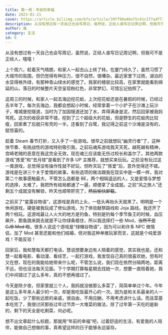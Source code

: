 ```yaml
---
title: 第一周：年前的幸福
date: 2023-01-21
cover: https://article.biliimg.com/bfs/article/39ff90a46e75c41c1f7adf734c0299846981bd8b.jpg
description: 从没有想过有一天自己也会写周记，虽然说，正经人谁写日记周记啊，但我可不是正经人，嘻嘻！
author: 胤
category: 生活
id: 6
---
```



从没有想过有一天自己也会写周记，虽然说，正经人谁写日记周记啊，但我可不是正经人，嘻嘻！

<TitleWithUnderline title="游玩" />

上个周六，趁着天气晴朗，和家人一起去山上转了转。在厦门待久了，虽然习惯了大城市的氛围，但仍觉得有种压力，很不自然，很嘈杂。最近家里下过雨，湖泊的水显得格外绿，有那种青山绿水的感觉了。我家的楼层比较高，在家里就能看到绵延的山，落日的时候整片天空呈现粉红色，非常梦幻，可惜忘记拍照了。

<LazyFancyboxImage
  client:load
  src="https://article.biliimg.com/bfs/article/99e9b07da9d896dd1252ae5a05e596ac9dab1de9.jpg"
/>

<LazyFancyboxImage
  client:load
  src="https://article.biliimg.com/bfs/article/5d3b50abe882119eca45047b6074ee5015bc74ac.jpg"
/>

这周三的时候，和家人一起去海边挖花蛤，上次挖花蛤还是在暑假的时候，已经过去半年了。每次去海边，我都会想起小时候，经常拿着一个小铲子在沙滩上玩沙子，堆城堡挖隧道，当时为了加固隧道还加了水，弄得满身是泥，然后回家被我妈骂死。这次的收获非常不错，挖到了三个超级大的花蛤，但是野生的花蛤肉比较瘦，回家煮了后就只有壳的一半。还看到了白鹭，我记得之前这个沙滩是没有的，挺惊喜的。

<LazyFancyboxImage
  client:load
  src="https://article.biliimg.com/bfs/article/e0b27ddd8caf7aab9316ab3e2655e7c956bba655.jpg"
/>

<LazyFancyboxImage
  client:load
  src="https://article.biliimg.com/bfs/article/9fd7444499240ce7b91a50b5fbaaa74e6fb0fa7d.jpg"
/>

<LazyFancyboxImage
  client:load
  src="https://article.biliimg.com/bfs/article/277c6f0b491a4fe3b8866b968218bc67b4646345.jpg"
/>

<TitleWithUnderline title="游戏" />

趁着 Steam 春节打折，又入手了一些游戏。很早之前就想玩“幽灵行者”了，这种快节奏、有挑战性的游戏特别吸引我，之前玩魂系游戏我天天死，越死越有精神，宫崎老贼的恶意在我这完全无效，现在魂三应该能无伤过校长和盖尔了。其他两款游戏“拣爱”和“去月球”是看到了许多 UP 主推荐，就想买来玩玩。之前没有玩过这一类游戏，总觉得没有操作性就不好玩，但昨天玩了“拣爱”后，意外觉得还不错。游戏是在讲三个关于爱情的故事，有些选项的做法跟我在现实中是一模一样，我对第二个故事感触最大，不管怎么选都是 BE，两个相隔遥远的人，又是爱情与梦想的选择，太难了。我把所有结局都通了一遍，顺便拿了全成就。之前“风之旅人”还剩五个成就没有解锁，昨天也顺带肝完了，~~然后愉快卸载~~。

<LazyFancyboxImage
  client:load
  src="https://article.biliimg.com/bfs/article/50e71e0cde7b09839b38627039d1dce557d3ab35.png"
/>

<LazyFancyboxImage
  client:load
  src="https://article.biliimg.com/bfs/article/37545598c9e30f2d428e3528557394f74a7ae9a2.png"
/>

<LazyFancyboxImage
  client:load
  src="https://article.biliimg.com/bfs/article/2397ab4730a48454d59ddc96d9b96d34c77d0f70.png"
/>

<LazyFancyboxImage
  client:load
  src="https://article.biliimg.com/bfs/article/7db747fe19cf28e6d38bc9fd6e6ffc249a6e5fa8.png"
/>

之前买了“星露谷物语”，这游戏是真的上头，一低头再抬头天就黑了。明明是一个休闲游戏，硬是被我玩成了修仙游戏，为了体验献祭路线和 Joja 路线，我还开了两个档玩。这游戏最让人火大的地方是钓鱼，特别是钓每个季节鱼王的时候，血压飙升，那鱼跳来跳去就是不让你绿条框住，所以我选择打一些 Mod，~~当然不是 CJB Mod 啦~~。很多人说这个游戏是“绿帽谷物语”，因为可以和许多 NPC 做情侣，加了 Mod 甚至还能和他们结婚，但对我这种单推玩家而言，这就是个纯爱游戏！不能反驳！

<LazyFancyboxImage
  client:load
  src="https://article.biliimg.com/bfs/article/4d9f050d66f8a9dac7196f3b0bba1faf47ac2470.png"
/>

<TitleWithUnderline title="陪伴" />

回家后，我和慧每天都打电话，慧说想要身边有人陪着的感觉，其实我也是。还和慧一起看电影、看动漫、看综艺，一起打游戏，我发现自己真的很喜欢她，但有时又在想，现在的我能给她带来什么呢，不管怎么说，我们现在依然分隔两地，距离不远，但也没法每天见面。下个学期打算每星期去找她一次，想要一直陪着她，我们中间错过了这么多年，真的不想再错过了。

<LazyFancyboxImage
  client:load
  src="https://article.biliimg.com/bfs/article/c91ceafe322e48e0f5ad9817947995b981aaed02.png"
/>

今天是除夕夜，但家里就三个人，我妈就没做那么多菜了，简简单单过个年。今年是这么多年来人最少的一次，却是我吃饭最开心的一次。因为是和关系最亲的人一起吃饭，少了那些远房的亲戚，很自由，不用应酬，不用考虑讲什么话。而且菜基本吃完了，我很讨厌那些过年过节弄一大堆菜的做法，除了过年第一天吃的是新的，剩下的天全是吃剩菜，何必呢。

<LazyFancyboxImage
  client:load
  src="https://article.biliimg.com/bfs/article/b74589adee4e7b259ed2b9ec1d3a7f02c72beb77.jpg"
/>

想不出文章起什么标题，那就用“年前的幸福”吧，过着舒适的生活，有爱我的人陪伴，能做自己想做的事，真希望这样的日子能够永远留存。
